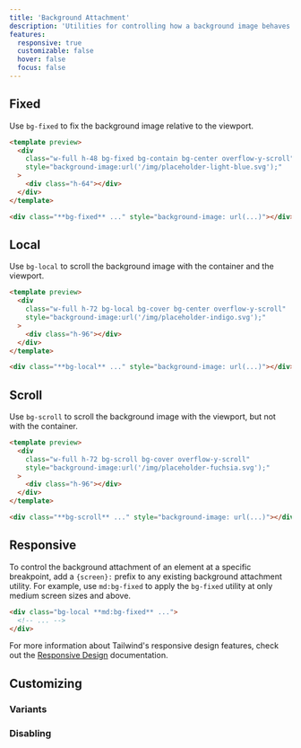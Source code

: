 ```yaml
---
title: 'Background Attachment'
description: 'Utilities for controlling how a background image behaves when scrolling.'
features:
  responsive: true
  customizable: false
  hover: false
  focus: false
---
```




## Fixed

Use `bg-fixed` to fix the background image relative to the viewport.

```html lightBlue
<template preview>
  <div
    class="w-full h-48 bg-fixed bg-contain bg-center overflow-y-scroll"
    style="background-image:url('/img/placeholder-light-blue.svg');"
  >
    <div class="h-64"></div>
  </div>
</template>

<div class="**bg-fixed** ..." style="background-image: url(...)"></div>
```

## Local

Use `bg-local` to scroll the background image with the container and the viewport.

```html indigo
<template preview>
  <div
    class="w-full h-72 bg-local bg-cover bg-center overflow-y-scroll"
    style="background-image:url('/img/placeholder-indigo.svg');"
  >
    <div class="h-96"></div>
  </div>
</template>

<div class="**bg-local** ..." style="background-image: url(...)"></div>
```

## Scroll

Use `bg-scroll` to scroll the background image with the viewport, but not with the container.

```html fuchsia
<template preview>
  <div
    class="w-full h-72 bg-scroll bg-cover overflow-y-scroll"
    style="background-image:url('/img/placeholder-fuchsia.svg');"
  >
    <div class="h-96"></div>
  </div>
</template>

<div class="**bg-scroll** ..." style="background-image: url(...)"></div>
```

## Responsive

To control the background attachment of an element at a specific breakpoint, add a `{screen}:` prefix to any existing background attachment utility. For example, use `md:bg-fixed` to apply the `bg-fixed` utility at only medium screen sizes and above.

```html
<div class="bg-local **md:bg-fixed** ...">
  <!-- ... -->
</div>
```

For more information about Tailwind's responsive design features, check out the [Responsive Design](/docs/responsive-design) documentation.

## Customizing

### Variants

<Variants plugin='backgroundAttachment' />

### Disabling

<Disabling plugin='backgroundAttachment' />
